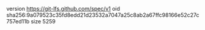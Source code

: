 version https://git-lfs.github.com/spec/v1
oid sha256:9a079523c35fd8edd21d23532a7047a25c8ab2a67ffc98166e52c27c757ed11b
size 5259

